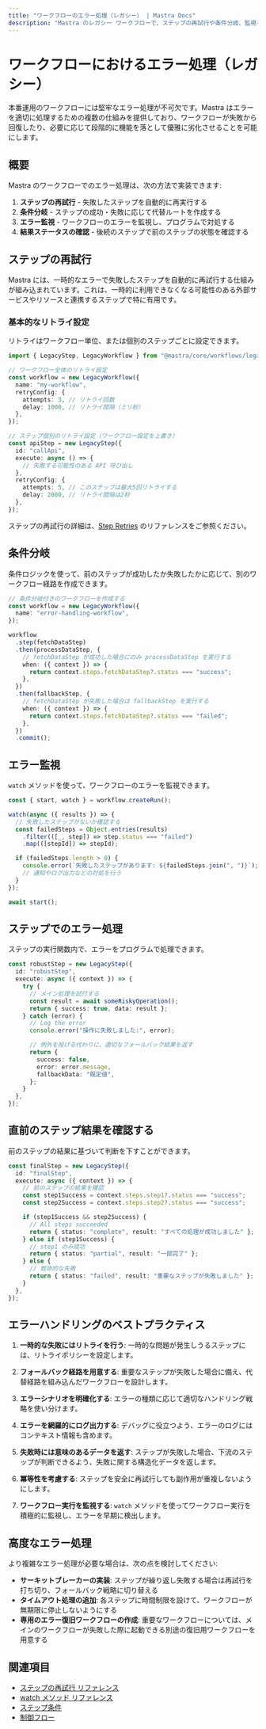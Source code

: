 ```yaml
---
title: "ワークフローのエラー処理（レガシー） | Mastra Docs"
description: "Mastra のレガシー ワークフローで、ステップの再試行や条件分岐、監視を用いたエラー処理の方法を学びます。"
---
```


# ワークフローにおけるエラー処理（レガシー）

本番運用のワークフローには堅牢なエラー処理が不可欠です。Mastra はエラーを適切に処理するための複数の仕組みを提供しており、ワークフローが失敗から回復したり、必要に応じて段階的に機能を落として優雅に劣化させることを可能にします。

## 概要

Mastra のワークフローでのエラー処理は、次の方法で実装できます:

1. **ステップの再試行** - 失敗したステップを自動的に再実行する
2. **条件分岐** - ステップの成功・失敗に応じて代替ルートを作成する
3. **エラー監視** - ワークフローのエラーを監視し、プログラムで対処する
4. **結果ステータスの確認** - 後続のステップで前のステップの状態を確認する

## ステップの再試行

Mastra には、一時的なエラーで失敗したステップを自動的に再試行する仕組みが組み込まれています。これは、一時的に利用できなくなる可能性のある外部サービスやリソースと連携するステップで特に有用です。

### 基本的なリトライ設定

リトライはワークフロー単位、または個別のステップごとに設定できます。

```typescript
import { LegacyStep, LegacyWorkflow } from "@mastra/core/workflows/legacy";

// ワークフロー全体のリトライ設定
const workflow = new LegacyWorkflow({
  name: "my-workflow",
  retryConfig: {
    attempts: 3, // リトライ回数
    delay: 1000, // リトライ間隔（ミリ秒）
  },
});

// ステップ個別のリトライ設定（ワークフロー設定を上書き）
const apiStep = new LegacyStep({
  id: "callApi",
  execute: async () => {
    // 失敗する可能性のある API 呼び出し
  },
  retryConfig: {
    attempts: 5, // このステップは最大5回リトライする
    delay: 2000, // リトライ間隔は2秒
  },
});
```

ステップの再試行の詳細は、[Step Retries](../../reference/legacyWorkflows/step-retries.mdx) のリファレンスをご参照ください。


## 条件分岐

条件ロジックを使って、前のステップが成功したか失敗したかに応じて、別のワークフロー経路を作成できます。

```typescript
// 条件分岐付きのワークフローを作成する
const workflow = new LegacyWorkflow({
  name: "error-handling-workflow",
});

workflow
  .step(fetchDataStep)
  .then(processDataStep, {
    // fetchDataStep が成功した場合にのみ processDataStep を実行する
    when: ({ context }) => {
      return context.steps.fetchDataStep?.status === "success";
    },
  })
  .then(fallbackStep, {
    // fetchDataStep が失敗した場合は fallbackStep を実行する
    when: ({ context }) => {
      return context.steps.fetchDataStep?.status === "failed";
    },
  })
  .commit();
```


## エラー監視

`watch` メソッドを使って、ワークフローのエラーを監視できます。

```typescript
const { start, watch } = workflow.createRun();

watch(async ({ results }) => {
  // 失敗したステップがないか確認する
  const failedSteps = Object.entries(results)
    .filter(([_, step]) => step.status === "failed")
    .map(([stepId]) => stepId);

  if (failedSteps.length > 0) {
    console.error(`失敗したステップがあります: ${failedSteps.join(", ")}`);
    // 通知やログ出力などの対処を行う
  }
});

await start();
```


## ステップでのエラー処理

ステップの実行関数内で、エラーをプログラムで処理できます。

```typescript
const robustStep = new LegacyStep({
  id: "robustStep",
  execute: async ({ context }) => {
    try {
      // メイン処理を試行する
      const result = await someRiskyOperation();
      return { success: true, data: result };
    } catch (error) {
      // Log the error
      console.error("操作に失敗しました:", error);

      // 例外を投げる代わりに、適切なフォールバック結果を返す
      return {
        success: false,
        error: error.message,
        fallbackData: "既定値",
      };
    }
  },
});
```


## 直前のステップ結果を確認する

前のステップの結果に基づいて判断を下すことができます。

```typescript
const finalStep = new LegacyStep({
  id: "finalStep",
  execute: async ({ context }) => {
    // 前のステップの結果を確認
    const step1Success = context.steps.step1?.status === "success";
    const step2Success = context.steps.step2?.status === "success";

    if (step1Success && step2Success) {
      // All steps succeeded
      return { status: "complete", result: "すべての処理が成功しました" };
    } else if (step1Success) {
      // step1 のみ成功
      return { status: "partial", result: "一部完了" };
    } else {
      // 致命的な失敗
      return { status: "failed", result: "重要なステップが失敗しました" };
    }
  },
});
```


## エラーハンドリングのベストプラクティス

1. **一時的な失敗にはリトライを行う**: 一時的な問題が発生しうるステップには、リトライポリシーを設定します。

2. **フォールバック経路を用意する**: 重要なステップが失敗した場合に備え、代替経路を組み込んだワークフローを設計します。

3. **エラーシナリオを明確化する**: エラーの種類に応じて適切なハンドリング戦略を使い分けます。

4. **エラーを網羅的にログ出力する**: デバッグに役立つよう、エラーのログにはコンテキスト情報も含めます。

5. **失敗時には意味のあるデータを返す**: ステップが失敗した場合、下流のステップが判断できるよう、失敗に関する構造化データを返します。

6. **冪等性を考慮する**: ステップを安全に再試行しても副作用が重複しないようにします。

7. **ワークフロー実行を監視する**: `watch` メソッドを使ってワークフロー実行を積極的に監視し、エラーを早期に検出します。

## 高度なエラー処理

より複雑なエラー処理が必要な場合は、次の点を検討してください:

- **サーキットブレーカーの実装**: ステップが繰り返し失敗する場合は再試行を打ち切り、フォールバック戦略に切り替える
- **タイムアウト処理の追加**: 各ステップに時間制限を設けて、ワークフローが無期限に停止しないようにする
- **専用のエラー復旧ワークフローの作成**: 重要なワークフローについては、メインのワークフローが失敗した際に起動できる別途の復旧用ワークフローを用意する

## 関連項目

- [ステップの再試行 リファレンス](../../reference/legacyWorkflows/step-retries.mdx)
- [watch メソッド リファレンス](../../reference/legacyWorkflows/watch.mdx)
- [ステップ条件](../../reference/legacyWorkflows/step-condition.mdx)
- [制御フロー](./control-flow.mdx)